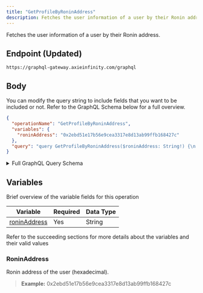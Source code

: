 ```yaml
---
title: "GetProfileByRoninAddress"
description: Fetches the user information of a user by their Ronin address.
---
```


Fetches the user information of a user by their Ronin address.

## Endpoint (Updated)

```
https://graphql-gateway.axieinfinity.com/graphql
```

## Body

You can modify the query string to include fields that you want to be included or not. Refer to the GraphQL Schema below for a full overview.

```json
{
  "operationName": "GetProfileByRoninAddress",
  "variables": {
    "roninAddress": "0x2ebd51e17b56e9cea3317e8d13ab99ffb168427c"
  },
  "query": "query GetProfileByRoninAddress($roninAddress: String!) {\n  publicProfileWithRoninAddress(roninAddress: $roninAddress) {\n    ...Profile\n    __typename\n  }\n}\n\nfragment Profile on PublicProfile {\n  accountId\n  name\n  addresses {\n    ...Addresses\n    __typename\n  }\n  __typename\n}\n\nfragment Addresses on NetAddresses {\n  ethereum\n  tomo\n  loom\n  ronin\n  __typename\n}\n"
}
```

<details>
<summary>Full GraphQL Query Schema</summary>  
<p>
&nbsp;

```graphql
query GetProfileByRoninAddress($roninAddress: String!) {
  publicProfileWithRoninAddress(roninAddress: $roninAddress) {
    ...Profile
    __typename
  }
}

fragment Profile on PublicProfile {
  accountId
  name
  addresses {
    ...Addresses
    __typename
  }
  __typename
}

fragment Addresses on NetAddresses {
  ethereum
  tomo
  loom
  ronin
  __typename
}
```

</p>
</details>

## Variables

Brief overview of the variable fields for this operation

| Variable                       | Required | Data Type |
| ------------------------------ | -------- | --------- |
| [roninAddress](#ronninaddress) | Yes      | String    |

Refer to the succeeding sections for more details about the variables and their valid values

### RoninAddress

Ronin address of the user (hexadecimal).

> **Example:** 0x2ebd51e17b56e9cea3317e8d13ab99ffb168427c
